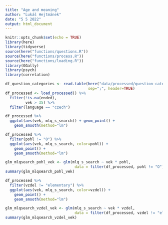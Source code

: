 ```yaml
---
title: "Age and meaning"
author: "Lukáš Hejtmánek"
date: "5 5 2022"
output: html_document
---
```


```r
knitr::opts_chunk$set(echo = TRUE)
library(here)
library(tidyverse)
source(here("functions/questions.R"))
source(here("functions/process.R"))
source(here("functions/loading.R"))
library(GGally)
library(psych)
library(correlation)
```

```r
df_question_categories <- read.table(here("data/processed/question-categories.csv"),
                                     sep=";", header=TRUE)
df_processed <- load_processed() %>%
  filter(!is.na(ended),
         vek > 35) %>%
  filter(language == "czech")
```


```r
df_processed %>%
  ggplot(aes(vek, mlq_s_search)) + geom_point() +
    geom_smooth(method="lm")
```

```r
df_processed %>%
  filter(pohl != "O") %>%
  ggplot(aes(vek, mlq_s_search, color=pohl)) + 
    geom_point() +
    geom_smooth(method="lm")
```

```r
glm_mlqsearch_pohl_vek <- glm(mlq_s_search ~ vek * pohl, 
                               data = filter(df_processed, pohl != "O"))
summary(glm_mlqsearch_pohl_vek)
```

```r
df_processed %>%
  filter(vzdel != "elementary") %>%
  ggplot(aes(vek, mlq_s_search, color=vzdel)) + 
    geom_point() +
    geom_smooth(method="lm")
```

```r
glm_mlqsearch_vzdel_vek <- glm(mlq_s_search ~ vek * vzdel, 
                               data = filter(df_processed, vzdel != "elementary"))
summary(glm_mlqsearch_vzdel_vek)
```